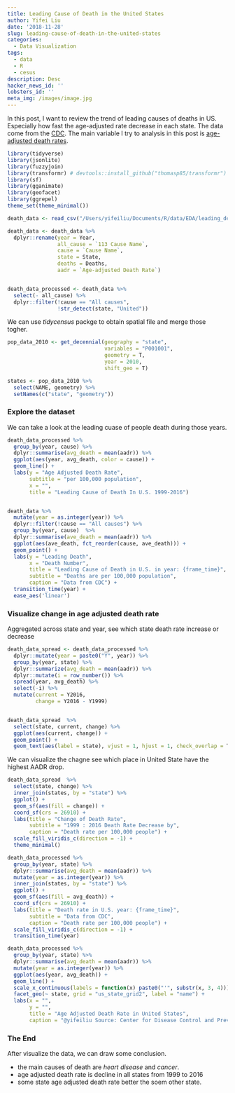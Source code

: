 ```yaml
---
title: Leading Cause of Death in the United States
author: Yifei Liu
date: '2018-11-28'
slug: leading-cause-of-death-in-the-united-states
categories:
  - Data Visualization
tags:
  - data
  - R
  - cesus
description: Desc
hacker_news_id: ''
lobsters_id: ''
meta_img: /images/image.jpg
---
```


In this post, I want to review the trend of leading causes of deaths in US. Especially how fast the age-adjusted rate decrease in each state. The data come from the [CDC](https://data.cdc.gov/NCHS/NCHS-Leading-Causes-of-Death-United-States/bi63-dtpu). The main variable I try to analysis in this post is [age-adjusted death rates](https://health.mo.gov/data/mica/CDP_MICA/AARate.html). 


```r
library(tidyverse)
library(jsonlite)
library(fuzzyjoin)
library(transformr) # devtools::install_github("thomasp85/transformr")
library(sf)
library(gganimate)
library(geofacet)
library(ggrepel)
theme_set(theme_minimal())

death_data <- read_csv("/Users/yifeiliu/Documents/R/data/EDA/leading_death.csv")

death_data <- death_data %>%
  dplyr::rename(year = Year, 
                all_cause = `113 Cause Name`, 
                cause = `Cause Name`, 
                state = State, 
                deaths = Deaths, 
                aadr = `Age-adjusted Death Rate`)


death_data_processed <- death_data %>%
  select(- all_cause) %>%
  dplyr::filter(!cause == "All causes",
                !str_detect(state, "United"))


```

We can use _tidycensus_ packge to obtain spatial file and merge those togher. 

```r
pop_data_2010 <- get_decennial(geography = "state",
                               variables = "P001001",
                               geometry = T,
                               year = 2010,
                               shift_geo = T)

states <- pop_data_2010 %>%
  select(NAME, geometry) %>%
  setNames(c("state", "geometry"))
```


### Explore the dataset
We can take a look at the leading cuase of people death during those years.
```r
death_data_processed %>%
  group_by(year, cause) %>%
  dplyr::summarise(avg_death = mean(aadr)) %>%
  ggplot(aes(year, avg_death, color = cause)) +
  geom_line() +
  labs(y = "Age Adjusted Death Rate",
       subtitle = "per 100,000 population",
       x = "",
       title = "Leading Cause of Death In U.S. 1999-2016")


death_data %>%
  mutate(year = as.integer(year)) %>%
  dplyr::filter(!cause == "All causes") %>%
  group_by(year, cause)  %>%
  dplyr::summarise(ave_death = mean(aadr)) %>%
  ggplot(aes(ave_death, fct_reorder(cause, ave_death))) +
  geom_point() +
  labs(y = "Leading Death",
       x = "Death Number",
       title = "Leading Cause of Death in U.S. in year: {frame_time}",
       subtitle = "Deaths are per 100,000 population",
       caption = "Data from CDC") +
  transition_time(year) +
  ease_aes('linear')
```



### Visualize change in age adjusted death rate
Aggregated across state and year, see which state death rate increase or decrease
```r

death_data_spread <- death_data_processed %>%
  dplyr::mutate(year = paste0("Y", year)) %>%
  group_by(year, state) %>%
  dplyr::summarize(avg_death = mean(aadr)) %>%
  dplyr::mutate(i = row_number()) %>%
  spread(year, avg_death) %>%
  select(-i) %>%
  mutate(current = Y2016,
         change = Y2016 - Y1999)


death_data_spread  %>%
  select(state, current, change) %>%
  ggplot(aes(current, change)) +
  geom_point() +
  geom_text(aes(label = state), vjust = 1, hjust = 1, check_overlap = T)


```


We can visualize the chagne see which place in United State have the highest AADR drop. 
```r
death_data_spread  %>%
  select(state, change) %>%
  inner_join(states, by = "state") %>%
  ggplot() +
  geom_sf(aes(fill = change)) +
  coord_sf(crs = 26910) +
  labs(title = "Change of Death Rate",
       subtitle = "1999 : 2016 Death Rate Decrease by",
       caption = "Death rate per 100,000 people") +
  scale_fill_viridis_c(direction = -1) +
  theme_minimal()

death_data_processed %>%
  group_by(year, state) %>%
  dplyr::summarise(avg_death = mean(aadr)) %>%
  mutate(year = as.integer(year)) %>%
  inner_join(states, by = "state") %>%
  ggplot() +
  geom_sf(aes(fill = avg_death)) +
  coord_sf(crs = 26910) +
  labs(title = "Death rate in U.S. year: {frame_time}",
       subtitle = "Data from CDC",
       caption = "Death rate per 100,000 people") +
  scale_fill_viridis_c(direction = -1) +
  transition_time(year)

death_data_processed %>%
  group_by(year, state) %>%
  dplyr::summarise(avg_death = mean(aadr)) %>%
  mutate(year = as.integer(year)) %>%
  ggplot(aes(year, avg_death)) +
  geom_line() +
  scale_x_continuous(labels = function(x) paste0("'", substr(x, 3, 4))) +
  facet_geo(~ state, grid = "us_state_grid2", label = "name") +
  labs(x = "",
       y = "",
       title = "Age Adjusted Death Rate in United States",
       caption = "@yifeiliu Source: Center for Disease Control and Prevention")

```

### The End

After visualize the data, we can draw some conclusion.

* the main causes of death are _heart disease_ and _cancer_.
* age adjusted death rate is decline in all states from 1999 to 2016
* some state age adjusted death rate better the soem other state. 





